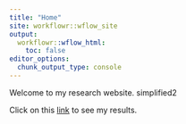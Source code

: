 ```yaml
---
title: "Home"
site: workflowr::wflow_site
output:
  workflowr::wflow_html:
    toc: false
editor_options:
  chunk_output_type: console
---
```


Welcome to my research website. simplified2

Click on this [link](pCO2_Finnmaid.html) to see my results.
